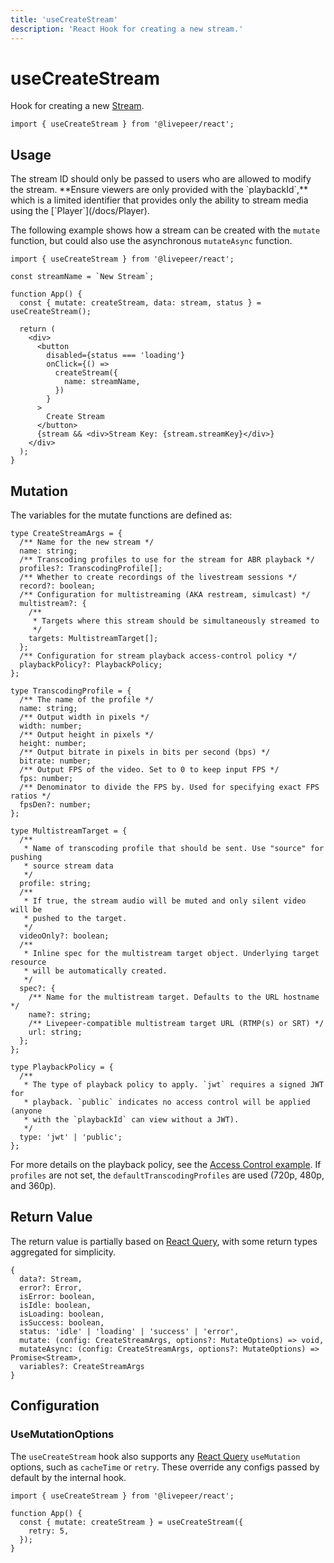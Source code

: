 ```yaml
---
title: 'useCreateStream'
description: 'React Hook for creating a new stream.'
---
```


# useCreateStream

Hook for creating a new [Stream](https://github.com/livepeer/livepeer.js/blob/main/packages/core/src/types/provider.ts).

```tsx
import { useCreateStream } from '@livepeer/react';
```

## Usage


<Callout>
  The stream ID should only be passed to users who are allowed to modify the
  stream. **Ensure viewers are only provided with the `playbackId`,** which is a
  limited identifier that provides only the ability to stream media using the
  [`Player`](/docs/Player).
</Callout>

The following example shows how a stream can be created with the `mutate` function, but could also use the asynchronous `mutateAsync`
function.

```tsx {6, 13-15}
import { useCreateStream } from '@livepeer/react';

const streamName = `New Stream`;

function App() {
  const { mutate: createStream, data: stream, status } = useCreateStream();

  return (
    <div>
      <button
        disabled={status === 'loading'}
        onClick={() =>
          createStream({
            name: streamName,
          })
        }
      >
        Create Stream
      </button>
      {stream && <div>Stream Key: {stream.streamKey}</div>}
    </div>
  );
}
```

## Mutation

The variables for the mutate functions are defined as:

```tsx
type CreateStreamArgs = {
  /** Name for the new stream */
  name: string;
  /** Transcoding profiles to use for the stream for ABR playback */
  profiles?: TranscodingProfile[];
  /** Whether to create recordings of the livestream sessions */
  record?: boolean;
  /** Configuration for multistreaming (AKA restream, simulcast) */
  multistream?: {
    /**
     * Targets where this stream should be simultaneously streamed to
     */
    targets: MultistreamTarget[];
  };
  /** Configuration for stream playback access-control policy */
  playbackPolicy?: PlaybackPolicy;
};
```

```tsx
type TranscodingProfile = {
  /** The name of the profile */
  name: string;
  /** Output width in pixels */
  width: number;
  /** Output height in pixels */
  height: number;
  /** Output bitrate in pixels in bits per second (bps) */
  bitrate: number;
  /** Output FPS of the video. Set to 0 to keep input FPS */
  fps: number;
  /** Denominator to divide the FPS by. Used for specifying exact FPS ratios */
  fpsDen?: number;
};
```

```tsx
type MultistreamTarget = {
  /**
   * Name of transcoding profile that should be sent. Use "source" for pushing
   * source stream data
   */
  profile: string;
  /**
   * If true, the stream audio will be muted and only silent video will be
   * pushed to the target.
   */
  videoOnly?: boolean;
  /**
   * Inline spec for the multistream target object. Underlying target resource
   * will be automatically created.
   */
  spec?: {
    /** Name for the multistream target. Defaults to the URL hostname */
    name?: string;
    /** Livepeer-compatible multistream target URL (RTMP(s) or SRT) */
    url: string;
  };
};
```

```tsx
type PlaybackPolicy = {
  /**
   * The type of playback policy to apply. `jwt` requires a signed JWT for
   * playback. `public` indicates no access control will be applied (anyone
   * with the `playbackId` can view without a JWT).
   */
  type: 'jwt' | 'public';
};
```

For more details on the playback policy, see the [Access Control example](/examples/react/access-control).
If `profiles` are not set, the `defaultTranscodingProfiles` are used (720p, 480p, and 360p).

## Return Value

The return value is partially based on [React Query](https://tanstack.com/query/v4/docs/reference/useMutation), with some return types
aggregated for simplicity.

```tsx
{
  data?: Stream,
  error?: Error,
  isError: boolean,
  isIdle: boolean,
  isLoading: boolean,
  isSuccess: boolean,
  status: 'idle' | 'loading' | 'success' | 'error',
  mutate: (config: CreateStreamArgs, options?: MutateOptions) => void,
  mutateAsync: (config: CreateStreamArgs, options?: MutateOptions) => Promise<Stream>,
  variables?: CreateStreamArgs
}
```

## Configuration

### UseMutationOptions

The `useCreateStream` hook also supports any [React Query](https://tanstack.com/query/v4/docs/reference/useMutation) `useMutation` options, such as
`cacheTime` or `retry`. These override any configs passed by default by the internal hook.

```tsx {5}
import { useCreateStream } from '@livepeer/react';

function App() {
  const { mutate: createStream } = useCreateStream({
    retry: 5,
  });
}
```

